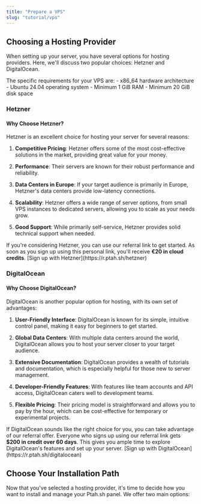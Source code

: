 ```yaml
---
title: "Prepare a VPS"
slug: "tutorial/vps"
---
```



## Choosing a Hosting Provider

When setting up your server, you have several options for hosting providers. Here, we'll discuss two popular choices: Hetzner and DigitalOcean.

<Aside type="note" title="VPS Requirements">
  The specific requirements for your VPS are:
  - x86_64 hardware architecture
  - Ubuntu 24.04 operating system
  - Minimum 1 GiB RAM
  - Minimum 20 GiB disk space
</Aside>

### Hetzner

#### Why Choose Hetzner?

Hetzner is an excellent choice for hosting your server for several reasons:

1. **Competitive Pricing**: Hetzner offers some of the most cost-effective solutions in the market, providing great value for your money.

2. **Performance**: Their servers are known for their robust performance and reliability.

3. **Data Centers in Europe**: If your target audience is primarily in Europe, Hetzner's data centers provide low-latency connections.

4. **Scalability**: Hetzner offers a wide range of server options, from small VPS instances to dedicated servers, allowing you to scale as your needs grow.

5. **Good Support**: While primarily self-service, Hetzner provides solid technical support when needed.

<Aside type="tip" title="Referral Offer">
  If you're considering Hetzner, you can use our referral link to get started. As soon as you sign up using this personal link, you'll receive <strong>€⁠20 in cloud credits</strong>. [Sign up with Hetzner](https://r.ptah.sh/hetzner)
</Aside>

### DigitalOcean

#### Why Choose DigitalOcean?

DigitalOcean is another popular option for hosting, with its own set of advantages:

1. **User-Friendly Interface**: DigitalOcean is known for its simple, intuitive control panel, making it easy for beginners to get started.

2. **Global Data Centers**: With multiple data centers around the world, DigitalOcean allows you to host your server closer to your target audience.

3. **Extensive Documentation**: DigitalOcean provides a wealth of tutorials and documentation, which is especially helpful for those new to server management.

4. **Developer-Friendly Features**: With features like team accounts and API access, DigitalOcean caters well to development teams.

5. **Flexible Pricing**: Their pricing model is straightforward and allows you to pay by the hour, which can be cost-effective for temporary or experimental projects.

<Aside type="tip" title="Referral Offer">
  If DigitalOcean sounds like the right choice for you, you can take advantage of our referral offer. Everyone who signs up using our referral link gets <strong>$200 in credit over 60 days</strong>. This gives you ample time to explore DigitalOcean's features and set up your server. [Sign up with DigitalOcean](https://r.ptah.sh/digitalocean)
</Aside>

## Choose Your Installation Path

Now that you've selected a hosting provider, it's time to decide how you want to install and manage your Ptah.sh panel. We offer two main options:

<CardGrid>
  <LinkCard
    title="Cloud-Hosted Panel"
    description="Quick setup with our managed cloud service. Ideal for beginners or those who prefer a hands-off approach."
    href="/tutorial/cloud/"
  />
  <LinkCard
    title="Self-Hosted Panel"
    description="Full control by installing on your own VPS. Perfect for advanced users or those who need customization options."
    href="/tutorial/self-hosted/"
  />
</CardGrid>
